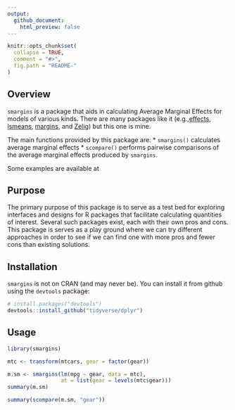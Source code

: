 ```yaml
---
output:
  github_document:
    html_preview: false
---
```


<!-- README.md is generated from README.Rmd. Please edit that file -->

```r
knitr::opts_chunk$set(
  collapse = TRUE,
  comment = "#>",
  fig.path = "README-"
)
```

## Overview

`smargins` is a package that aids in calculating Average Marginal
Effects for models of various kinds. There are many packages like it
(e.g.,[effects](https://cran.rstudio.com/web/packages/effects/),
[lsmeans](https://cran.rstudio.com/web/packages/lsmeans/),
[margins](https://cran.rstudio.com/web/packages/margins/), and
[Zelig](https://cran.rstudio.com/web/packages/Zelig/)) but this one is
mine.

The main functions provided by this package are:
* `smargins()` calculates average marginal effects
* `scompare()` performs pairwise comparisons of the average marginal effects produced by `smargins`.

Some examples are available at [](https://izahn.github.io/smargins/)

## Purpose

The primary purpose of this package is to serve as a test bed for exploring interfaces and designs for R packages that facilitate calculating quantities of interest. Several such packages exist, each with their own pros and cons. This package is serves as a play ground where we can try different approaches in order to see if we can find one with more pros and fewer cons than existing solutions.

## Installation

`smargins` is not on CRAN (and may never be). You can install it from github using the `devtools` package:

```r
# install.packages("devtools")
devtools::install_github("tidyverse/dplyr")
```

## Usage

```r
library(smargins)

mtc <- transform(mtcars, gear = factor(gear))

m.sm <- smargins(lm(mpg ~ gear, data = mtc),
                 at = list(gear = levels(mtc$gear)))
summary(m.sm)

summary(scompare(m.sm, "gear"))

```

